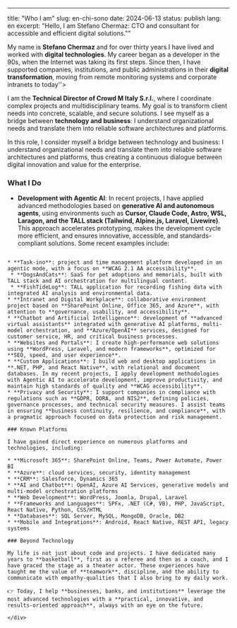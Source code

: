 ---
title: "Who I am"
slug: en-chi-sono
date: 2024-06-13
status: publish
lang: en
excerpt: "Hello, I am Stefano Chermaz: CTO and consultant for accessible and efficient digital solutions.""

<div class="content-large">

My name is **Stefano Chermaz** and for over thirty years I have lived and worked with **digital technologies**. My career began as a developer in the 90s, when the Internet was taking its first steps. Since then, I have supported companies, institutions, and public administrations in their **digital transformation**, moving from remote monitoring systems and corporate intranets to today''>

I am the **Technical Director of Crowd M Italy S.r.l.**, where I coordinate complex projects and multidisciplinary teams. My goal is to transform client needs into concrete, scalable, and secure solutions. I see myself as a bridge between **technology and business**: I understand organizational needs and translate them into reliable software architectures and platforms.

In this role, I consider myself a bridge between technology and business: I understand organizational needs and translate them into reliable software architectures and platforms, thus creating a continuous dialogue between digital innovation and value for the enterprise.
</TwoCol>

### What I Do

* **Development with Agentic AI**: In recent projects, I have applied advanced methodologies based on **generative AI and autonomous agents**, using environments such as **Cursor, Claude Code, Astro, WSL, Laragon, and the TALL stack (Tailwind, Alpine.js, Laravel, Livewire)**. This approach accelerates prototyping, makes the development cycle more efficient, and ensures innovative, accessible, and standards-compliant solutions. Some recent examples include:
```

* **Task‑ino**: project and time management platform developed in an agentic mode, with a focus on **WCAG 2.1 AA accessibility**.
 * **DogsAndCats**: SaaS for pet adoptions and memorials, built with TALL stack and AI orchestration for multilingual content.
 * **FishTideLog**: TALL application for recording fishing data with integrated AI analysis and environmental data.
* **Intranet and Digital Workplace**: collaborative environment project based on **SharePoint Online, Office 365, and Azure**, with attention to **governance, usability, and accessibility**.
* **Chatbot and Artificial Intelligence**: development of **advanced virtual assistants** integrated with generative AI platforms, multi-model orchestration, and **Azure/OpenAI** services, designed for customer service, HR, and critical business processes.
* **Websites and Portals**: I create high-performance web solutions using **WordPress, Laravel, and modern frameworks**, optimized for **SEO, speed, and user experience**.
* **Custom Applications**: I build web and desktop applications in **.NET, PHP, and React Native**, with relational and document databases. In my recent projects, I apply development methodologies with Agentic AI to accelerate development, improve productivity, and maintain high standards of quality and **WCAG accessibility**.
* **Privacy and Security**: I support companies in compliance with regulations such as **GDPR, DORA, and NIS2**, defining policies, governance processes, and technical security measures. I assist teams in ensuring **business continuity, resilience, and compliance**, with a pragmatic approach focused on data protection and risk management.

### Known Platforms

I have gained direct experience on numerous platforms and technologies, including:

* **Microsoft 365**: SharePoint Online, Teams, Power Automate, Power BI 
* **Azure**: cloud services, security, identity management 
* **CRM**: Salesforce, Dynamics 365 
* **AI and Chatbot**: OpenAI, Azure AI Services, generative models and multi-model orchestration platforms 
* **Web Development**: WordPress, Joomla, Drupal, Laravel 
* **Frameworks and Languages**: SPFx, .NET (C#, VB), PHP, JavaScript, React Native, Python, CSS/HTML 
* **Databases**: SQL Server, MySQL, MongoDB, Oracle, DB2 
* **Mobile and Integrations**: Android, React Native, REST API, legacy systems 

### Beyond Technology

My life is not just about code and projects. I have dedicated many years to **basketball**, first as a referee and then as a coach, and I have graced the stage as a theater actor. These experiences have taught me the value of **teamwork**, discipline, and the ability to communicate with empathy-qualities that I also bring to my daily work.

👉 Today, I help **businesses, banks, and institutions** leverage the most advanced technologies with a **practical, innovative, and results-oriented approach**, always with an eye on the future.

</div>